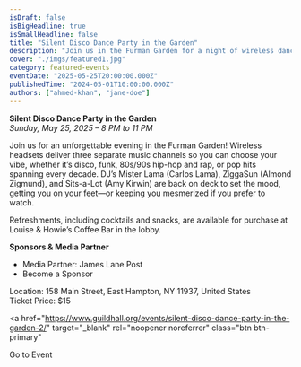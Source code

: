 ```yaml
---
isDraft: false
isBigHeadline: true
isSmallHeadline: false
title: "Silent Disco Dance Party in the Garden"
description: "Join us in the Furman Garden for a night of wireless dance tunes and vibrant energy, with three channels of music spinning hits from disco to pop."
cover: "./imgs/featured1.jpg"
category: featured-events
eventDate: "2025-05-25T20:00:00.000Z"
publishedTime: "2024-05-01T10:00:00.000Z"
authors: ["ahmed-khan", "jane-doe"]
---
```


**Silent Disco Dance Party in the Garden**  
_Sunday, May 25, 2025 – 8 PM to 11 PM_

Join us for an unforgettable evening in the Furman Garden! Wireless headsets deliver three separate music channels so you can choose your vibe, whether it’s disco, funk, 80s/90s hip-hop and rap, or pop hits spanning every decade. DJ’s Mister Lama (Carlos Lama), ZiggaSun (Almond Zigmund), and Sits-a-Lot (Amy Kirwin) are back on deck to set the mood, getting you on your feet—or keeping you mesmerized if you prefer to watch.

Refreshments, including cocktails and snacks, are available for purchase at Louise & Howie’s Coffee Bar in the lobby.

**Sponsors & Media Partner**

- Media Partner: James Lane Post
- Become a Sponsor

Location: 158 Main Street, East Hampton, NY 11937, United States  
Ticket Price: $15

<a
  href="https://www.guildhall.org/events/silent-disco-dance-party-in-the-garden-2/"
  target="_blank"
  rel="noopener noreferrer"
  class="btn btn-primary"
>
  Go to Event
</a>
